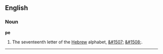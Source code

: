==English==

===Noun===
'''pe'''

# The seventeenth letter of the [[Hebrew]] alphabet, [[&#1507;]] [[&#1508;]].

----